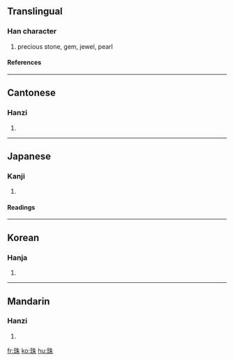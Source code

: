 ==Translingual==
===Han character===
{{Han char|rn=96|rad=玉|as=06|sn=10|four=1519<sub>0</sub>|canj=一土竹十木 (MGHJD)}}
# precious stone, gem, jewel, pearl
====References====
{{Han ref|kx=0730.290|dkj=20956|dj=1142.140|hdz=21111.070|uh=73E0|ud=29664|bh=AF5D|bd=44893}}

----
==Cantonese==
===Hanzi===
{{yue-hanzi|jyut=|y=jyu1}}
# {{defn|Cantonese}}

----
==Japanese==
===Kanji===
{{ja-kanji|grade=c|rs=玉06}}
# {{defn|Japanese}} 
====Readings====
{{ja-readings|on=[[しゅ]] (shu)|kun=[[たま]] (tama)}}

----
==Korean==
===Hanja===
{{ko-hanja|hangeul=주|eumhun=구슬|rv=ju|mr=chu|y=cwu}}
# {{defn|Korean}}

----
==Mandarin==
===Hanzi===
{{cmn-hanzi|pin=[[zhū]] (zhu1)|wg=chu<sup>1</sup>}}
# {{defn|Mandarin}}

[[fr:珠]]
[[ko:珠]]
[[hu:珠]]